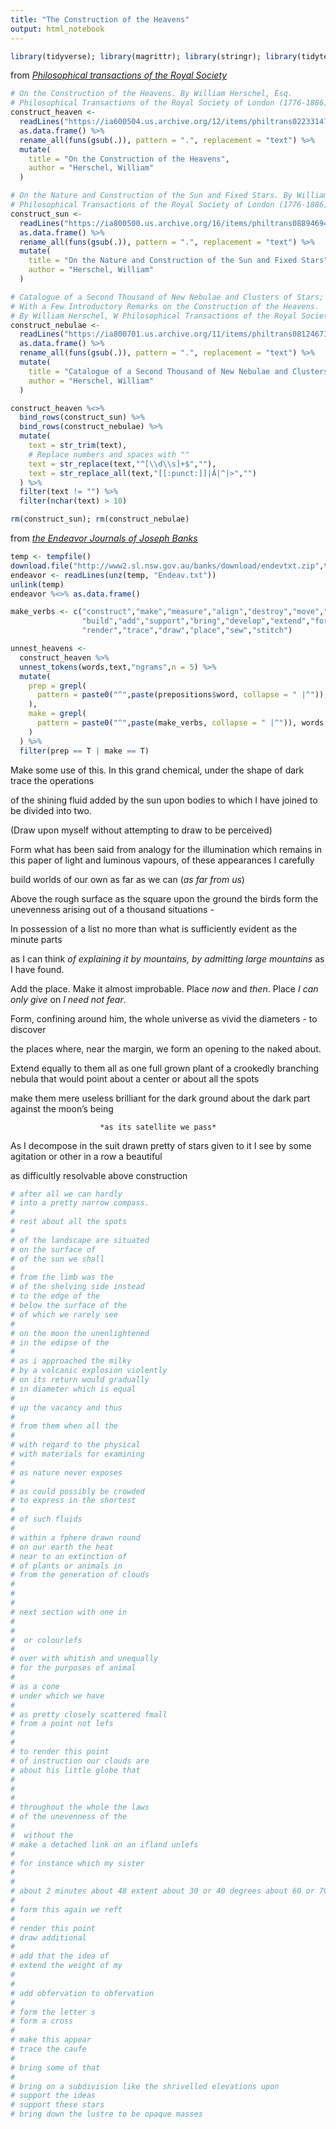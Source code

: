 ```yaml
---
title: "The Construction of the Heavens"
output: html_notebook
---
```


```r
library(tidyverse); library(magrittr); library(stringr); library(tidytext); library(stringdist)
```

from *[Philosophical transactions of the Royal Society](https://archive.org/details/philosophicaltransactions)* 

```r

# On the Construction of the Heavens. By William Herschel, Esq. 
# Philosophical Transactions of the Royal Society of London (1776-1886).
construct_heaven <- 
  readLines("https://ia600504.us.archive.org/12/items/philtrans02233147/02233147_djvu.txt",skipNul = T) %>% 
  as.data.frame() %>%
  rename_all(funs(gsub(.)), pattern = ".", replacement = "text") %>%
  mutate(
    title = "On the Construction of the Heavens",
    author = "Herschel, William"
  )

# On the Nature and Construction of the Sun and Fixed Stars. By William Herschel
# Philosophical Transactions of the Royal Society of London (1776-1886).
construct_sun <- 
  readLines("https://ia800500.us.archive.org/16/items/philtrans08894694/08894694_djvu.txt",skipNul = T) %>% 
  as.data.frame() %>%
  rename_all(funs(gsub(.)), pattern = ".", replacement = "text") %>%
  mutate(
    title = "On the Nature and Construction of the Sun and Fixed Stars",
    author = "Herschel, William"
  )

# Catalogue of a Second Thousand of New Nebulae and Clusters of Stars; 
# With a Few Introductory Remarks on the Construction of the Heavens. 
# By William Herschel, W Philosophical Transactions of the Royal Society of London (1789).
construct_nebulae <- 
  readLines("https://ia800701.us.archive.org/11/items/philtrans08124673/08124673_djvu.txt",skipNul = T) %>% 
  as.data.frame() %>%
  rename_all(funs(gsub(.)), pattern = ".", replacement = "text") %>%
  mutate(
    title = "Catalogue of a Second Thousand of New Nebulae and Clusters of Stars With a Few Introductory Remarks on the Construction of the Heavens",
    author = "Herschel, William"
  )

construct_heaven %<>%
  bind_rows(construct_sun) %>%
  bind_rows(construct_nebulae) %>%
  mutate(
    text = str_trim(text),
    # Replace numbers and spaces with ""
    text = str_replace(text,"^[\\d\\s]+$",""),
    text = str_replace_all(text,"[[:punct:]]|Â|^|>","")
  ) %>%
  filter(text != "") %>%
  filter(nchar(text) > 10)

rm(construct_sun); rm(construct_nebulae)

```

from *[the Endeavor Journals of Joseph Banks](http://www2.sl.nsw.gov.au/banks/series_03/03_view.cfm)*

```r

temp <- tempfile()
download.file("http://www2.sl.nsw.gov.au/banks/download/endevtxt.zip",temp)
endeavor <- readLines(unz(temp, "Endeav.txt"))
unlink(temp)
endeavor %<>% as.data.frame()

```

```r

make_verbs <- c("construct","make","measure","align","destroy","move","rest",
                "build","add","support","bring","develop","extend","form",
                "render","trace","draw","place","sew","stitch")

unnest_heavens <- 
  construct_heaven %>%
  unnest_tokens(words,text,"ngrams",n = 5) %>%
  mutate(
    prep = grepl(
      pattern = paste0("^",paste(prepositions$word, collapse = " |^")), words
    ),
    make = grepl(
      pattern = paste0("^",paste(make_verbs, collapse = " |^")), words
    )
  ) %>%
  filter(prep == T | make == T)


```

Make some use of this.
In this grand chemical, under the shape of dark
trace the operations

of the shining fluid added by the sun upon 
bodies  to which I have 
joined to be divided into two.

(Draw upon myself without 
attempting to draw to be perceived)

Form what has been said 
from analogy for the illumination 
which remains in this paper 
of light and luminous vapours,
of these appearances I carefully

  build worlds of our own
  as far as we can (*as far from us*)

Above the rough surface as 
the square upon 
the ground the birds form 
the unevenness arising 
  out of a thousand situations - 

In possession of a list
no more than what is sufficiently evident
as the minute parts 

as I can think
    *of explaining it by mountains, by admitting large mountains*
as I have found.

Add the place.  Make it almost improbable.
Place *now* and *then*.
Place *I can only give* on *I need not fear*.

Form, confining around 
him, the whole universe
as vivid the diameters - to discover 

the places where, near 
the margin, we form 
an opening to the naked about.

Extend equally to them all as one 
full grown plant of a crookedly branching 
nebula that would point about 
a center or about 
                    all the spots

make them mere useless 
brilliant for the dark ground
about the dark part
against the moon's being

                        *as its satellite we pass*

As I decompose in the suit drawn pretty of stars
given to it I see 
by some agitation or other in a row a beautiful
                      
as difficultly resolvable
                          above construction 




```r
# after all we can hardly
# into a pretty narrow compass.
# 
# rest about all the spots
# 
# of the landscape are situated
# on the surface of
# of the sun we shall
# 
# from the limb was the
# of the shelving side instead
# to the edge of the
# below the surface of the
# of which we rarely see
# 
# on the moon the unenlightened
# in the edipse of the
# 
# as i approached the milky
# by a volcanic explosion violently
# on its return would gradually
# in diameter which is equal
# 
# up the vacancy and thus
# 
# from them when all the
# 
# with regard to the physical
# with materials for examining
# 
# as nature never exposes
# 
# as could possibly be crowded
# to express in the shortest
# 
# of such fluids 
# 
# within a fphere drawn round
# on our earth the heat
# near to an extinction of
# of plants or animals in
# from the generation of clouds
# 
# 
# 
# next section with one in
# 
# 
#  or colourlefs
# 
# over with whitish and unequally
# for the purposes of animal
# 
# as a cone
# under which we have
# 
# as pretty closely scattered fmall
# from a point not lefs
# 
# 
# to render this point
# of instruction our clouds are
# about his little globe that
# 
# 
# 
# throughout the whole the laws
# of the unevenness of the
# 
#  without the
# make a detached link on an ifland unlefs 
# 
# for instance which my sister
# 
# 
# about 2 minutes about 48 extent about 30 or 40 degrees about 60 or 70 generally about 27 long and in
# 
# form this again we reft
# 
# render this point
# draw additional
# 
# add that the idea of
# extend the weight of my
# 
# 
# add obfervation to obfervation 
# 
# form the letter s 
# form a cross
# 
# make this appear 
# trace the caufe 
# 
# bring some of that
# 
# bring on a subdivision like the shrivelled elevations upon
# support the ideas
# support these stars
# bring down the lustre to be opaque masses
```
